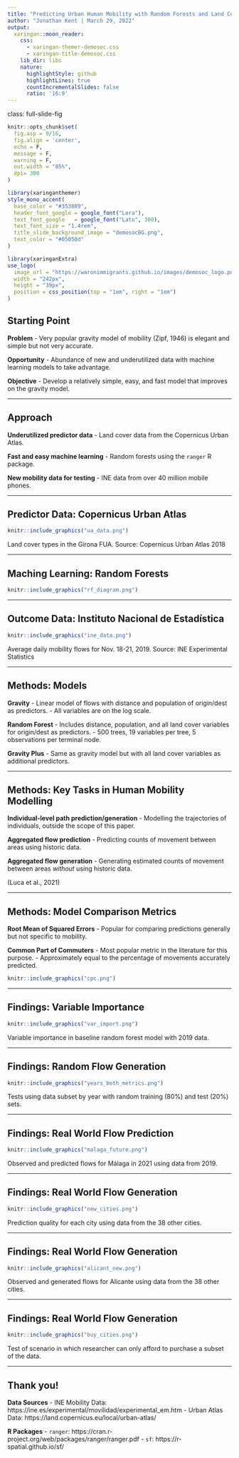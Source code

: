 ```yaml
---
title: "Predicting Urban Human Mobility with Random Forests and Land Cover Data"
author: "Jonathan Kent | March 29, 2022"
output:
  xaringan::moon_reader:
    css: 
      - xaringan-themer-demosoc.css
      - xaringan-title-demosoc.css
    lib_dir: libs
    nature:
      highlightStyle: github
      highlightLines: true
      countIncrementalSlides: false
      ratio: '16:9'
---
```


class: full-slide-fig

```r
knitr::opts_chunk$set(
  fig.asp = 9/16,
  fig.align = 'center',
  echo = F,
  message = F,
  warning = F,
  out.width = "85%",
  dpi= 300
)
```

```r
library(xaringanthemer)
style_mono_accent(
  base_color = "#353889",
  header_font_google = google_font("Lora"),
  text_font_google   = google_font("Lato", 300),
  text_font_size = "1.4rem",
  title_slide_background_image = "demosocBG.png",
  text_color = "#05050d"
)
```

```r
library(xaringanExtra)
use_logo(
  image_url = "https://waronimmigrants.github.io/images/demosoc_logo.png",
  width = "242px",
  height = "39px",
  position = css_position(top = "1em", right = "1em")
)
```

## Starting Point

**Problem**
- Very popular gravity model of mobility (Zipf, 1946) is elegant and simple but not very accurate.

**Opportunity**
- Abundance of new and underutilized data with machine learning models to take advantage.

**Objective**
- Develop a relatively simple, easy, and fast model that improves on the gravity model.

---

## Approach

**Underutilized predictor data**
- Land cover data from the Copernicus Urban Atlas.

**Fast and easy machine learning**
- Random forests using the `ranger` R package.

**New mobility data for testing**
- INE data from over 40 million mobile phones.

---

## Predictor Data: Copernicus Urban Atlas

``` r
knitr::include_graphics("ua_data.png")
```
Land cover types in the Girona FUA. Source: Copernicus Urban Atlas 2018

---

## Maching Learning: Random Forests

``` r
knitr::include_graphics("rf_diagram.png")
```

---

## Outcome Data: Instituto Nacional de Estadística 

``` r
knitr::include_graphics("ine_data.png")
```
Average daily mobility flows for Nov. 18-21, 2019. Source: INE Experimental Statistics  

---

## Methods: Models

**Gravity**
- Linear model of flows with distance and population of origin/dest as predictors. 
- All variables are on the log scale.

**Random Forest**
- Includes distance, population, and all land cover variables for origin/dest as predictors.
- 500 trees, 19 variables per tree, 5 observations per terminal node. 

**Gravity Plus**
- Same as gravity model but with all land cover variables as additional predictors.

---

## Methods: Key Tasks in Human Mobility Modelling

**Individual-level path prediction/generation**
- Modelling the trajectories of individuals, outside the scope of this paper.

**Aggregated flow prediction**
- Predicting counts of movement between areas using historic data.

**Aggregated flow generation**
- Generating estimated counts of movement between areas *without* using historic data.

(Luca et al., 2021)

---

## Methods: Model Comparison Metrics

**Root Mean of Squared Errors**
- Popular for comparing predictions generally but not specific to mobility.

**Common Part of Commuters**
- Most popular metric in the literature for this purpose.
- Approximately equal to the percentage of movements accurately predicted.

``` r
knitr::include_graphics("cpc.png")
```

---

## Findings: Variable Importance

``` r
knitr::include_graphics("var_import.png")
```
Variable importance in baseline random forest model with 2019 data.

---

## Findings: Random Flow Generation

``` r
knitr::include_graphics("years_both_metrics.png")
```
Tests using data subset by year with random training (80%) and test (20%) sets.

---

## Findings: Real World Flow Prediction

``` r
knitr::include_graphics("malaga_future.png")
```
Observed and predicted flows for Málaga in 2021 using data from 2019.

---

## Findings: Real World Flow Generation

``` r
knitr::include_graphics("new_cities.png")
```
Prediction quality for each city using data from the 38 other cities.

---

## Findings: Real World Flow Generation

``` r
knitr::include_graphics("alicant_new.png")
```
Observed and generated flows for Alicante using data from the 38 other cities.

---

## Findings: Real World Flow Generation

``` r
knitr::include_graphics("buy_cities.png")
```
Test of scenario in which researcher can only afford to purchase a subset of the data.

---

## Thank you!

**Data Sources**
- INE Mobility Data: https://ine.es/experimental/movilidad/experimental_em.htm
- Urban Atlas Data: https://land.copernicus.eu/local/urban-atlas/

**R Packages**
- `ranger`: https://cran.r-project.org/web/packages/ranger/ranger.pdf
- `sf`: https://r-spatial.github.io/sf/
